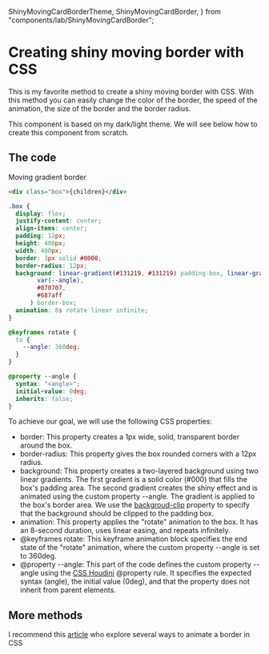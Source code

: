   ShinyMovingCardBorderTheme,
  ShinyMovingCardBorder,
} from "components/lab/ShinyMovingCardBorder";

<LayoutBlog >

# Creating shiny moving border with CSS

This is my favorite method to create a shiny moving border with CSS.
With this method you can easily change the color of the border, the speed of the animation, the size of the border and the border radius.

<div className="flex justify-center">
  <ShinyMovingCardBorderTheme />
</div>

This component is based on my dark/light theme. We will see below how to create this component from scratch.

## The code

<div className="bg-slate-950 flex items-center justify-center rounded-xl border border-slate-600/50 py-12 px-4">
  <ShinyMovingCardBorder borderColor="(#6366f1, #0ea5e9)">
    <span className="text-center text-xl font-medium text-white">
      Moving gradient border
    </span>
  </ShinyMovingCardBorder>
</div>

```html
<div class="box">{children}</div>
```

```css
.box {
  display: flex;
  justify-content: center;
  align-items: center;
  padding: 12px;
  height: 400px;
  width: 400px;
  border: 3px solid #0000;
  border-radius: 12px;
  background: linear-gradient(#131219, #131219) padding-box, linear-gradient(
        var(--angle),
        #070707,
        #687aff
      ) border-box;
  animation: 8s rotate linear infinite;
}

@keyframes rotate {
  to {
    --angle: 360deg;
  }
}

@property --angle {
  syntax: "<angle>";
  initial-value: 0deg;
  inherits: false;
}
```

To achieve our goal, we will use the following CSS properties:

- border: This property creates a 1px wide, solid, transparent border around the box.
- border-radius: This property gives the box rounded corners with a 12px radius.
- background: This property creates a two-layered background using two linear gradients. The first gradient is a solid color (#000) that fills the box's padding area. The second gradient creates the shiny effect and is animated using the custom property --angle. The gradient is applied to the box's border area.
  We use the [backgroud-clip](https://developer.mozilla.org/en-US/docs/Web/CSS/background-clip) property to specify that the background should be clipped to the padding box.
- animation: This property applies the "rotate" animation to the box. It has an 8-second duration, uses linear easing, and repeats infinitely.
- @keyframes rotate: This keyframe animation block specifies the end state of the "rotate" animation, where the custom property --angle is set to 360deg.
- @property --angle: This part of the code defines the custom property --angle using the [CSS Houdini](https://developer.mozilla.org/en-US/docs/Web/CSS/CSS_Houdini) @property rule. It specifies the expected syntax (angle), the initial value (0deg), and that the property does not inherit from parent elements.

## More methods

I recommend this [article](https://web.dev/css-border-animations/) who explore several ways to animate a border in CSS

</LayoutBlog>
